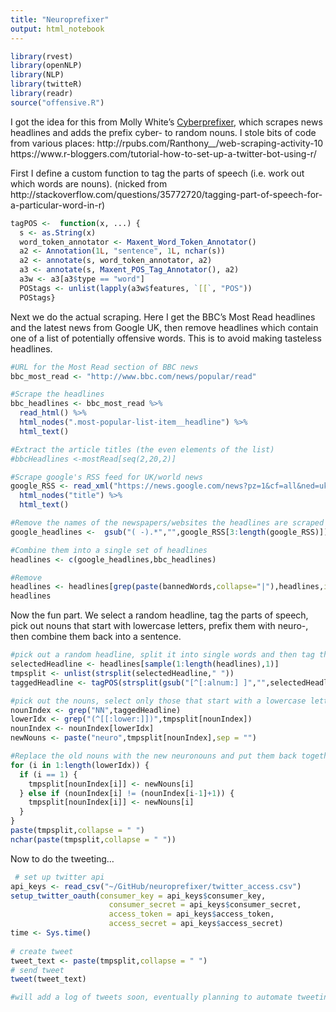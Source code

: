 ```yaml
---
title: "Neuroprefixer"
output: html_notebook
---
```


```r
library(rvest)
library(openNLP)
library(NLP)
library(twitteR)
library(readr)
source("offensive.R")
```

I got the idea for this from Molly White's [Cyberprefixer](https://twitter.com/cyberprefixer), which scrapes news headlines and adds the prefix cyber- to random nouns. I stole bits of code from various places: 
http://rpubs.com/Ranthony__/web-scraping-activity-10
https://www.r-bloggers.com/tutorial-how-to-set-up-a-twitter-bot-using-r/

First I define a custom function to tag the parts of speech (i.e. work out which words are nouns). (nicked from http://stackoverflow.com/questions/35772720/tagging-part-of-speech-for-a-particular-word-in-r)

```r
tagPOS <-  function(x, ...) {
  s <- as.String(x)
  word_token_annotator <- Maxent_Word_Token_Annotator()
  a2 <- Annotation(1L, "sentence", 1L, nchar(s))
  a2 <- annotate(s, word_token_annotator, a2)
  a3 <- annotate(s, Maxent_POS_Tag_Annotator(), a2)
  a3w <- a3[a3$type == "word"]
  POStags <- unlist(lapply(a3w$features, `[[`, "POS"))
  POStags}
```

Next we do the actual scraping. Here I get the BBC's Most Read headlines and the latest news from Google UK, then remove headlines which contain one of a list of potentially offensive words. This is to avoid making tasteless headlines.

```r
#URL for the Most Read section of BBC news
bbc_most_read <- "http://www.bbc.com/news/popular/read"

#Scrape the headlines
bbc_headlines <- bbc_most_read %>% 
  read_html() %>% 
  html_nodes(".most-popular-list-item__headline") %>% 
  html_text()

#Extract the article titles (the even elements of the list)
#bbcHeadlines <-mostRead[seq(2,20,2)]

#Scrape google's RSS feed for UK/world news
google_RSS <- read_xml("https://news.google.com/news?pz=1&cf=all&ned=uk&hl=en&output=rss") %>%
  html_nodes("title") %>%
  html_text()

#Remove the names of the newspapers/websites the headlines are scraped from, and the two useless titles at the start of the list of headlines
google_headlines <-  gsub("( -).*","",google_RSS[3:length(google_RSS)])

#Combine them into a single set of headlines
headlines <- c(google_headlines,bbc_headlines)

#Remove 
headlines <- headlines[grep(paste(bannedWords,collapse="|"),headlines,invert = TRUE,ignore.case = TRUE)]
headlines
```

Now the fun part. We select a random headline, tag the parts of speech, pick out nouns that start with lowercase letters, prefix them with neuro-, then combine them back into a sentence.

```r

#pick out a random headline, split it into single words and then tag those words as nouns etc.
selectedHeadline <- headlines[sample(1:length(headlines),1)]
tmpsplit <- unlist(strsplit(selectedHeadline," "))
taggedHeadline <- tagPOS(strsplit(gsub("[^[:alnum:] ]","",selectedHeadline)," ")[[1]])

#pick out the nouns, select only those that start with a lowercase letter, and add prefix them with neuro
nounIndex <- grep("NN",taggedHeadline)
lowerIdx <- grep("(^[[:lower:]])",tmpsplit[nounIndex])
nounIndex <- nounIndex[lowerIdx]
newNouns <- paste("neuro",tmpsplit[nounIndex],sep = "")

#Replace the old nouns with the new neuronouns and put them back together to make a new headline. This also checks to make sure two consecutive words aren't replaced.
for (i in 1:length(lowerIdx)) {
  if (i == 1) {
    tmpsplit[nounIndex[i]] <- newNouns[i]
  } else if (nounIndex[i] != (nounIndex[i-1]+1)) {
    tmpsplit[nounIndex[i]] <- newNouns[i]
  }
}
paste(tmpsplit,collapse = " ")
nchar(paste(tmpsplit,collapse = " "))
```

Now to do the tweeting...

```r
 # set up twitter api
api_keys <- read_csv("~/GitHub/neuroprefixer/twitter_access.csv")
setup_twitter_oauth(consumer_key = api_keys$consumer_key,
                      consumer_secret = api_keys$consumer_secret,
                      access_token = api_keys$access_token,
                      access_secret = api_keys$access_secret)
time <- Sys.time()
  
# create tweet
tweet_text <- paste(tmpsplit,collapse = " ")
# send tweet
tweet(tweet_text)

#will add a log of tweets soon, eventually planning to automate tweeting...
```
